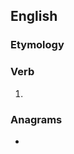 ==English==

===Etymology===
{{suffix|en|smell|eth|nocat=1}}

===Verb===
{{head|en|verb form}}

# {{en-archaic third-person singular of|smell}}

===Anagrams===
* {{anagrams|en|a=eehllmst|helmlets}}